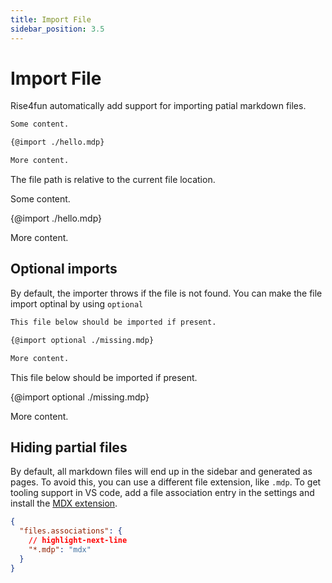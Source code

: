 ```yaml
---
title: Import File
sidebar_position: 3.5
---
```



# Import File

Rise4fun automatically add support for importing patial markdown files.

```markdown
Some content.

{@import ./hello.mdp}

More content.
```

The file path is relative to the current file location.

<BrowserWindow>

Some content.

{@import ./hello.mdp}

More content.

</BrowserWindow>

## Optional imports

By default, the importer throws if the file is not found. You can make the file import optinal by using `optional`

```markdown
This file below should be imported if present.

{@import optional ./missing.mdp}

More content.
```

<BrowserWindow>

This file below should be imported if present.

{@import optional ./missing.mdp}

More content.

</BrowserWindow>

## Hiding partial files

By default, all markdown files will end up in the sidebar and generated as pages. To avoid this, you can use
a different file extension, like `.mdp`. To get tooling support in VS code, add a file association entry in the settings and
install the [MDX extension](https://marketplace.visualstudio.com/items?itemName=unifiedjs.vscode-mdx).

```json title=".vscode/settings.json"
{
  "files.associations": {
    // highlight-next-line
    "*.mdp": "mdx"
  }
}
```
